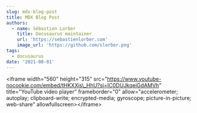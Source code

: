 ```yaml
---
slug: mdx-blog-post
title: MDX Blog Post
authors:
  - name: Sébastien Lorber
    title: Docusaurus maintainer
    url: 'https://sebastienlorber.com'
    image_url: 'https://github.com/slorber.png'
tags:
  - docusaurus
date: '2021-08-01'
---
```


\<iframe width="560" height="315" src="https://www.youtube-nocookie.com/embed/tHKXXis\_HhU?si=IC0DUJkqeiGdAMVh" title="YouTube video player" frameborder="0" allow="accelerometer; autoplay; clipboard-write; encrypted-media; gyroscope; picture-in-picture; web-share" allowfullscreen>\</iframe>
